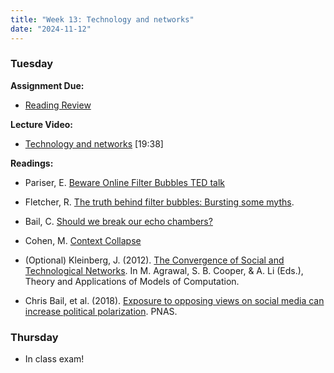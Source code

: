 ```yaml
---
title: "Week 13: Technology and networks"
date: "2024-11-12"
---
```


### Tuesday

**Assignment Due:**

* [Reading Review](/syllabus/syllabus.qmd#reading-review-assignments)

**Lecture Video:**

* [Technology and networks](https://youtu.be/iTiduq9GplU) [19:38]

**Readings:**

* Pariser, E. [Beware Online Filter Bubbles TED talk](https://www.ted.com/talks/eli_pariser_beware_online_filter_bubbles)
* Fletcher, R. [The truth behind filter bubbles: Bursting some myths](https://reutersinstitute.politics.ox.ac.uk/risj-review/truth-behind-filter-bubbles-bursting-some-myths).
* Bail, C. [Should we break our echo chambers?](https://www.youtube.com/watch?v=nwRm_ssTarE)
* Cohen, M. [Context Collapse](https://www.psychologytoday.com/intl/blog/finding-love-the-scientific-take/202012/context-collapse)

* (Optional) Kleinberg, J. (2012). [The Convergence of Social and Technological Networks](https://link-springer-com.ezproxy.lib.purdue.edu/chapter/10.1007%2F978-3-642-29952-0_8). In M. Agrawal, S. B. Cooper, & A. Li (Eds.), Theory and Applications of Models of Computation.
* Chris Bail, et al. (2018). [Exposure to opposing views on social media can increase political polarization](https://www.pnas.org/content/115/37/9216). PNAS.

### Thursday

* In class exam!
